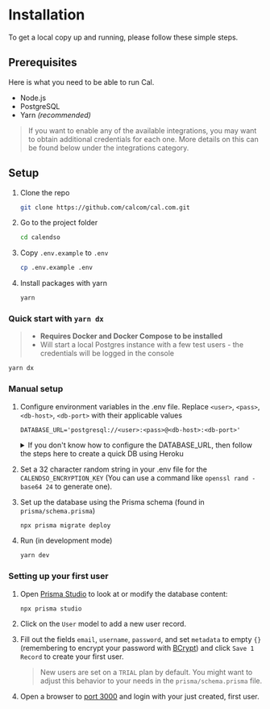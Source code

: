 # Installation

To get a local copy up and running, please follow these simple steps.

## Prerequisites

Here is what you need to be able to run Cal.

- Node.js
- PostgreSQL
- Yarn _(recommended)_

> If you want to enable any of the available integrations, you may want to obtain additional credentials for each one. More details on this can be found below under the integrations category.

## Setup

1. Clone the repo

   ```sh
   git clone https://github.com/calcom/cal.com.git
   ```

1. Go to the project folder

   ```sh
   cd calendso
   ```

1. Copy `.env.example` to `.env`

   ```sh
   cp .env.example .env
   ```

1. Install packages with yarn

   ```sh
   yarn
   ```

### Quick start with `yarn dx`

> - **Requires Docker and Docker Compose to be installed**
> - Will start a local Postgres instance with a few test users - the credentials will be logged in the console
```sh
yarn dx
```

### Manual setup

1. Configure environment variables in the .env file. Replace `<user>`, `<pass>`, `<db-host>`, `<db-port>` with their applicable values

   ```text
   DATABASE_URL='postgresql://<user>:<pass>@<db-host>:<db-port>'
   ```

   <details>
   <summary>If you don't know how to configure the DATABASE_URL, then follow the steps here to create a quick DB using Heroku</summary>

   1. Create a free account with [Heroku](https://www.heroku.com/).

   2. Create a new app.
      <img width="306" alt="Create an App" src="https://user-images.githubusercontent.com/16905768/115322780-b3d58c00-a17e-11eb-8a52-b758fb0ea942.png" />

   3. In your new app, go to `Overview` and next to `Installed add-ons`, click `Configure Add-ons`. We need this to set up our database.
      ![image](https://user-images.githubusercontent.com/16905768/115323232-a53ba480-a17f-11eb-98db-58e2f8c52426.png)

   4. Once you clicked on `Configure Add-ons`, click on `Find more add-ons` and search for `postgres`. One of the options will be `Heroku Postgres` - click on that option.
      ![image](https://user-images.githubusercontent.com/16905768/115323126-5beb5500-a17f-11eb-8030-7380310807a9.png)

   5. Once the pop-up appears, click `Submit Order Form` - plan name should be `Hobby Dev - Free`.
      <img width="512" alt="Submit Order Form" src="https://user-images.githubusercontent.com/16905768/115323265-b4baed80-a17f-11eb-99f0-d67f019aa6df.png" />

   6. Once you completed the above steps, click on your newly created `Heroku Postgres` and go to its `Settings`.
      ![image](https://user-images.githubusercontent.com/16905768/115323367-e92ea980-a17f-11eb-9ff4-dec95f2ec349.png)

   7. In `Settings`, copy your URI to your Cal.com .env file and replace the `postgresql://<user>:<pass>@<db-host>:<db-port>` with it.
      ![image](https://user-images.githubusercontent.com/16905768/115323556-4591c900-a180-11eb-9808-2f55d2aa3995.png)
      ![image](https://user-images.githubusercontent.com/16905768/115323697-7a9e1b80-a180-11eb-9f08-a742b1037f90.png)

   8. To view your DB, once you add new data in Prisma, you can use [Heroku Data Explorer](https://heroku-data-explorer.herokuapp.com/).
   </details>

1. Set a 32 character random string in your .env file for the `CALENDSO_ENCRYPTION_KEY` (You can use a command like `openssl rand -base64 24` to generate one).
1. Set up the database using the Prisma schema (found in `prisma/schema.prisma`)

   ```sh
   npx prisma migrate deploy
   ```

1. Run (in development mode)

   ```sh
   yarn dev
   ```

### Setting up your first user

1. Open [Prisma Studio](https://www.prisma.io/studio) to look at or modify the database content:

   ```sh
   npx prisma studio
   ```

1. Click on the `User` model to add a new user record.
1. Fill out the fields `email`, `username`, `password`, and set `metadata` to empty `{}` (remembering to encrypt your password with [BCrypt](https://bcrypt-generator.com/)) and click `Save 1 Record` to create your first user.
   > New users are set on a `TRIAL` plan by default. You might want to adjust this behavior to your needs in the `prisma/schema.prisma` file.
1. Open a browser to [port 3000](http://localhost:3000) and login with your just created, first user.
